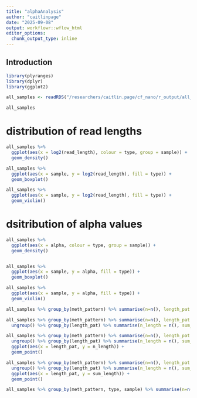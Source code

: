 ```yaml
---
title: "alphaAnalysis"
author: "caitlinpage"
date: "2025-09-08"
output: workflowr::wflow_html
editor_options:
  chunk_output_type: inline
---
```


## Introduction

```r
library(plyranges)
library(dplyr)
library(ggplot2)
```

```r
all_samples <- readRDS("/researchers/caitlin.page/cf_nano/r_output/all_samples.rds")
```


```r
all_samples
```

# distribution of read lengths
```r
all_samples %>% 
  ggplot(aes(x = log2(read_length), colour = type, group = sample)) +
  geom_density()

all_samples %>%
  ggplot(aes(x = sample, y = log2(read_length), fill = type)) +
  geom_boxplot()

all_samples %>%
  ggplot(aes(x = sample, y = log2(read_length), fill = type)) +
  geom_violin()
```

# dsitribution of alpha values

```r
all_samples %>% 
  ggplot(aes(x = alpha, colour = type, group = sample)) +
  geom_density()


all_samples %>%
  ggplot(aes(x = sample, y = alpha, fill = type)) +
  geom_boxplot()

all_samples %>%
  ggplot(aes(x = sample, y = alpha, fill = type)) +
  geom_violin()
```
```r
all_samples %>% group_by(meth_pattern) %>% summarise(n=n(), length_pat = nchar(meth_pattern)) %>% distinct()
```


```r
all_samples %>% group_by(meth_pattern) %>% summarise(n=n(), length_pat = nchar(meth_pattern)) %>% distinct() %>% 
  ungroup() %>% group_by(length_pat) %>% summarise(n_length = n(), sum_length = sum(n))

all_samples %>% group_by(meth_pattern) %>% summarise(n=n(), length_pat = nchar(meth_pattern)) %>% distinct() %>% 
  ungroup() %>% group_by(length_pat) %>% summarise(n_length = n(), sum_length = sum(n)) %>%
  ggplot(aes(x = length_pat, y = n_length)) +
  geom_point()

all_samples %>% group_by(meth_pattern) %>% summarise(n=n(), length_pat = nchar(meth_pattern)) %>% distinct() %>% 
  ungroup() %>% group_by(length_pat) %>% summarise(n_length = n(), sum_length = sum(n)) %>%
  ggplot(aes(x = length_pat, y = sum_length)) +
  geom_point()
```

```r
all_samples %>% group_by(meth_pattern, type, sample) %>% summarise(n=n())
```

